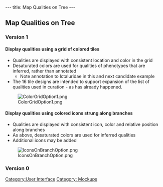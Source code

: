 ---
title: Map Qualities on Tree
---

== Map Qualities on Tree ==

=== Version 1 ===
====Display qualities using a grid of colored tiles====

* Qualities are displayed with consistent location and color in the grid
* Desaturated colors are used for qualities of phenotypes that are inferred, rather than annotated
** Note annotation to Ictaluridae in this and next candidate example
* The 16 tile designs are intended to support expansion of the list of qualities used in curation - as has already happened.
[[Image:ColorGridOption1.png]]

====Display qualities using colored icons strung along branches====
* Qualities are displayed with consistent icon, color and relative position along branches
* As above, desaturated colors are used for inferred qualities
* Additional icons may be added

[[Image:IconsOnBranchOption.png]]

=== Version 0 ===

[[Category:User Interface]]
[[Category: Mockups]]